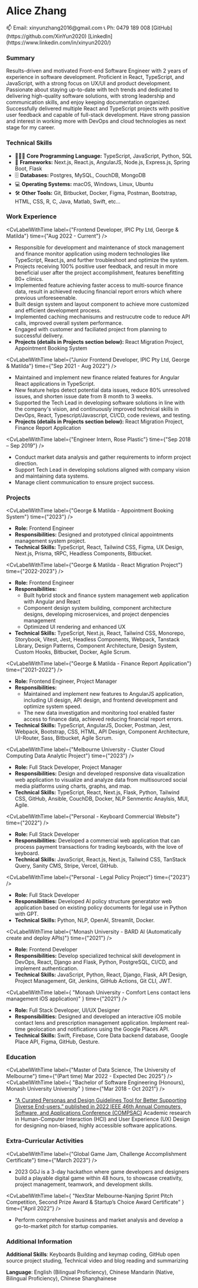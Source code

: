 
<div className="flex flex-col gap-4 ">
<h1 className="text-center text-3xl font-plex italic font-semibold">
  Alice Zhang
</h1>

  <div className="flex flex-col md:flex-row md:justify-between">
    <span>📫 Email: xinyunzhang2016@gmail.com</span>
    <span>📞 Ph: 0479 189 008</span>
    <span>[GitHub](https://github.com/XinYun2020)</span>
    <span>[LinkedIn](https://www.linkedin.com/in/xinyun2020/)</span>
  </div>
</div>

### Summary

Results-driven and motivated Front-end Software Engineer with 2 years of experience in software development. Proficient in React, TypeScript, and JavaScript, with a strong focus on UX/UI and product development. Passionate about staying up-to-date with tech trends and dedicated to delivering high-quality software solutions, with strong leadership and communication skills, and enjoy keeping documentation organized. Successfully delivered multiple React and TypeScript projects with positive user feedback and capable of full-stack development. Have strong passion and interest in working more with DevOps and cloud technologies as next stage for my career.

### Technical Skills

- 👩🏻‍💻 **Core Programming Language:** TypeScript, JavaScript, Python, SQL
- 🧰 **Frameworks:** Next.js, React.js, AngularJS, Node.js, Express.js, Spring Boot, Flask
- 🗄️ **Databases:** Postgres, MySQL, CouchDB, MongoDB
- 💻 **Operating Systems:** macOS, Windows, Linux, Ubuntu
- 🛠️ **Other Tools:** Git, Bitbucket, Docker, Figma, Postman, Bootstrap, HTML, CSS, R, C, Java, Matlab, Swift, etc...

### Work Experience

<CvLabelWithTime
  label={"Frontend Developer, IPIC Pty Ltd, George & Matilda"}
  time={"Aug 2022 - Current"}
/>

- Responsible for development and maintenance of stock management and finance monitor application using modern technologies like TypeScript, React.js, and further troubleshoot and optimize the system.
- Projects receiving 100% positive user feedback, and result in more beneficial user after the project accomplishment, features benefitting 80+ clinics.
- Implemented feature achieving faster access to multi-source finance data, result in achieved reducing financial report errors which where previous unforeseenable.
- Built design system and layout component to achieve more customized and efficient development process.
- Implemented caching mechanisums and restrucutre code to reduce API calls, improved overall system performance.
- Engaged with customer and faciliated project from planning to successful delivery.
- **Projects (details in Projects section below):** React Migration Project, Appointment Booking System

<CvLabelWithTime
  label={"Junior Frontend Developer, IPIC Pty Ltd, George & Matilda"}
  time={"Sep 2021 - Aug 2022"}
/>

- Maintained and implement new finance related features for Angular React applications in TypeScript.
- New feature helps detect potential data issues, reduce 80% unresolved issues, and shorten issue date from 8 month to 3 weeks.
- Supported the Tech Lead in developing software solutions in line with the company's vision, and continuously improved technical skills in DevOps, React, Typescript/Javascript, CI/CD, code reviews, and testing.
- **Projects (details in Projects section below):** React Migration Project, Finance Report Application

<CvLabelWithTime
  label={"Engineer Intern, Rose Plastic"}
  time={"Sep 2018 – Sep 2019"}
/>

- Conduct market data analysis and gather requirements to inform project direction.
- Support Tech Lead in developing solutions aligned with company vision and maintaining data systems.
- Manage client communication to ensure project success.

### Projects

<CvLabelWithTime
  label={"George & Matilda - Appointment Booking System"}
  time={"2023"}
/>

- **Role:** Frontend Engineer
- **Responsibilities:** Designed and prototyped clinical appointments management system project.
- **Technical Skills:** TypeScript, React, Tailwind CSS, Figma, UX Design, Next.js, Prisma, tRPC, Headless Components, Bitbucket.

<CvLabelWithTime
  label={"George & Matilda - React Migration Project"}
  time={"2022-2023"}
/>

- **Role:** Frontend Engineer
- **Responsibilities:**
  - Built hybrid stock and finance system management web application with Angular and React
  - Component design system building, component architecture designs, developing microservices, and project denpencies management
  - Optimized UI rendering and enhanced UX
- **Technical Skills:** TypeScript, Next.js, React, Tailwind CSS, Monorepo, Storybook, Vitest, Jest, Headless Components, Webpack, Tanstack Library, Design Patterns, Component Architecture, Design System, Custom Hooks, Bitbucket, Docker, Agile Scrum.

<CvLabelWithTime
  label={"George & Matilda - Finance Report Application"}
  time={"2021-2022"}
/>

- **Role:** Frontend Engineer, Project Manager
- **Responsibilities:**
  - Maintained and implement new features to AngularJS application, including UI design, API design, and frontend development and optimize system speed.
  - The new data investigation and monitoring tool enabled faster access to finance data, achieved reducing financial report errors.
- **Technical Skills:** TypeScript, AngularJS, Docker, Postman, Jest, Webpack, Bootstrap, CSS, HTML, API Design, Component Architecture, UI-Router, Sass, Bitbucket, Agile Scrum.

<CvLabelWithTime
  label={"Melbourne University - Cluster Cloud Computing Data Analytic Project"}
  time={"2023"}
/>

- **Role:** Full Stack Developer, Project Manager
- **Responsibilities:** Design and developed responsive data visualization web application to visualize and analyze data from multisourced social media platforms using charts, graphs, and map.
- **Technical Skills:** TypeScript, React, Next.js, Flask, Python, Tailwind CSS, GitHub, Ansible, CouchDB, Docker, NLP Senmentic Anaylsis, MUI, Agile.

<CvLabelWithTime
  label={"Personal - Keyboard Commercial Website"}
  time={"2022"}
/>

- **Role:** Full Stack Developer
- **Responsibilities:** Developed a commercial web application that can process payment transactions for trading keyboards, with the love of keyboard.
- **Technical Skills:** JavaScript, React.js, Next.js, Tailwind CSS, TanStack Query, Sanity CMS, Stripe, Vercel, GitHub.

<CvLabelWithTime label={"Personal - Legal Policy Project"} time={"2023"} />

- **Role:** Full Stack Developer
- **Responsibilities:** Developed AI policy structure generatator web application based on existing policy documents for legal use in Python with GPT.
- **Technical Skills:** Python, NLP, OpenAI, Streamlit, Docker.

<CvLabelWithTime
  label={"Monash University - BARD AI (Automatically create and deploy APIs)"}
  time={"2021"}
/>

- **Role:** Frontend Developer
- **Responsibilities:** Develop specialized technical skill development in DevOps, React, Django and Flask, Python, PostgreSQL, CI/CD, and implement authentication.
- **Technical Skills:** JavaScript, Python, React, Django, Flask, API Design, Project Management, Git, Jenkins, GitHub Actions, Git CLI, JWT.

<CvLabelWithTime
  label={
    "Monash University - Comfort Lens contact lens management iOS application)"
  }
  time={"2021"}
/>

- **Role:** Full Stack Developer, UI/UX Designer
- **Responsibilities:** Designed and developed an interactive iOS mobile contact lens and prescription management application. Implement real-time geolocation and notifications using the Google Places API.
- **Technical Skills:** Swift, Firebase, Core Data backend database, Google Place API, Figma, GitHub, Gesture.

### Education

<CvLabelWithTime
  label={"Master of Data Science, The University of Melbourne"}
  time={"(Part time) Mar 2022 - Expected Dec 2025"}
/>
<CvLabelWithTime
  label={
    "Bachelor of Software Engineering (Honours), Monash University University"
  }
  time={"Mar 2018 - Oct 2021"}
/>

- [“A Curated Personas and Design Guidelines Tool for Better Supporting Diverse End-users.” published in 2022 IEEE 46th Annual Computers, Software, and Applications Conference (COMPSAC)](https://ieeexplore.ieee.org/abstract/document/9842733) Academic research in Human-Computer Interaction (HCI) and User Experience (UX) Design for designing non-biased, highly accessible software applications.

### Extra-Curricular Activities

<CvLabelWithTime
  label={"Global Game Jam, Challenge Accomplishment Certificate"}
  time={"March 2023"}
/>

- 2023 GGJ is a 3-day hackathon where game developers and designers build a playable digital game within 48 hours, to showcase creativity, project management, teamwork, and development skills.

<CvLabelWithTime
  label={
    "NexStar Melbourne-Nanjing Sprint Pitch Competition, Second Prize Award & Startup’s Choice Award Certificate"
  }
  time={"April 2022"}
/>

- Perform comprehensive business and market analysis and develop a go-to-market pitch for startup companies.

### Additional Information

**Additional Skills**: Keyboards Building and keymap coding, GitHub open source project studing, Technical video and blog reading and summarizing

**Language**: English (Bilingual Proficiency), Chinese Mandarin (Native, Bilingual Proficiency), Chinese Shanghainese

<CvPDFDownloadButton />
